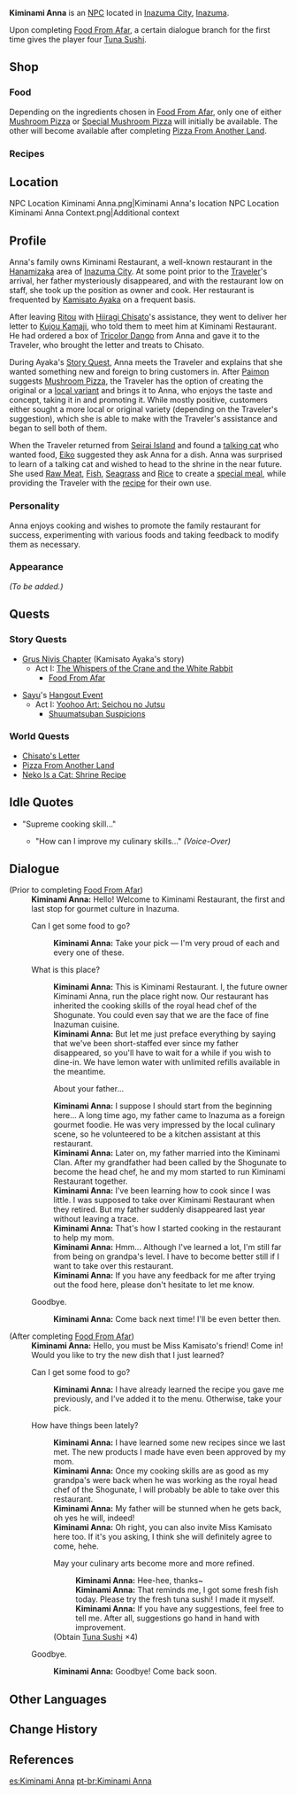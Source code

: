 {{Meta
<!-- REMOVE THIS TEMPLATE AFTER ADDING MISSING INFO -->
|missing_NPC_profile  = yes
}}
{{stub|confirm dialogue/recipe unlock conditions}}
{{Character Infobox
|type             = NPC
|image            = NPC Kiminami Anna.png
|realname         = 
|region           = Inazuma
|affiliation      = Kiminami Restaurant
|title            = Owner of Kiminami Restaurant
|voiceEN          = {{w|Brittany Lauda}}<ref>Twitter: [https://twitter.com/BrittanyLaudaVO/status/1417880556545662977 EN VA Self Announcement]</ref>
|voiceCN          = 
|voiceJP          = 
|voiceKR          = [https://namu.wiki/w/정유정(성우) Jeong Yu-jeong (정유정)]<ref>YouTube: [https://youtu.be/A34VdDTxvU0 KR VA Self Announcement]</ref>
|dialoguereward   = {{Card|Tuna Sushi|4}}
}}
'''Kiminami Anna''' {{Lang|ja=木南杏奈}} is an [[NPC]] located in [[Inazuma City]], [[Inazuma]].

Upon completing [[Food From Afar]], a certain dialogue branch for the first time gives the player four [[Tuna Sushi]].

==Shop==
===Food===
{{Shop/Header|note=Refreshes|total=1|vendor=Kiminami Anna}}
{{Shop|Delicious Rice Cake Soup|7,425|2|note=Daily|total=1}}
{{Shop|Mushroom Pizza|6,075|2|note=Daily|total=1}}
{{Shop|Special Mushroom Pizza|6,075|2|note=Daily|total=1}}
{{Shop/Footer|note=&#32;|total=39,150}}

Depending on the ingredients chosen in [[Food From Afar]], only one of either [[Mushroom Pizza]] or [[Special Mushroom Pizza]] will initially be available. The other will become available after completing [[Pizza From Another Land]].

===Recipes===
{{Shop/Header|note=Required<br />[[Adventure Rank]]|total=1|vendor=Kiminami Anna}}
{{Shop|Recipe|1,250|1|note=?|specific=Recipe: Soba Noodles|total=1}}
{{Shop|Recipe|2,500|1|note=?|specific=Recipe: Tuna Sushi|total=1}}
{{Shop|Recipe|2,500|1|note=?|specific=Recipe: Radish and Fish Stew|total=1}}
{{Shop|Recipe|2,500|1|note=?|specific=Recipe: Wakatakeni|total=1}}
{{Shop|Recipe|2,500|1|note=?|specific=Recipe: Berry Mizu Manjuu|total=1}}
{{Shop|Recipe|5,000|1|note=?|specific=Recipe: Tricolor Dango|total=1}}
{{Shop|Recipe|5,000|1|note=?|specific=Recipe: Tri-Flavored Skewer|total=1}}
{{Shop|Recipe|5,000|1|note=?|specific=Recipe: Taiyaki|total=1}}
{{Shop|Recipe|5,000|1|note=?|specific=Recipe: More-and-More|total=1}}
{{Shop/Footer|note=&#32;|total=31,250}}

==Location==
<gallery hideaddbutton="true" captionalign="center">
NPC Location Kiminami Anna.png|Kiminami Anna's location
NPC Location Kiminami Anna Context.png|Additional context
</gallery>

==Profile==
Anna's family owns Kiminami Restaurant, a well-known restaurant in the [[Hanamizaka]] area of [[Inazuma City]]. At some point prior to the [[Traveler]]'s arrival, her father mysteriously disappeared, and with the restaurant low on staff, she took up the position as owner and cook. Her restaurant is frequented by [[Kamisato Ayaka]] on a frequent basis.

After leaving [[Ritou]] with [[Hiiragi Chisato]]'s assistance, they went to deliver her letter to [[Kujou Kamaji]], who told them to meet him at Kiminami Restaurant. He had ordered a box of [[Tricolor Dango]] from Anna and gave it to the Traveler, who brought the letter and treats to Chisato.

During Ayaka's [[Story Quest]], Anna meets the Traveler and explains that she wanted something new and foreign to bring customers in. After [[Paimon]] suggests [[Mushroom Pizza]], the Traveler has the option of creating the original or a [[Special Mushroom Pizza|local variant]] and brings it to Anna, who enjoys the taste and concept, taking it in and promoting it. While mostly positive, customers either sought a more local or original variety (depending on the Traveler's suggestion), which she is able to make with the Traveler's assistance and began to sell both of them.

When the Traveler returned from [[Seirai Island]] and found a [[Neko|talking cat]] who wanted food, [[Eiko]] suggested they ask Anna for a dish. Anna was surprised to learn of a talking cat and wished to head to the shrine in the near future. She used [[Raw Meat]], [[Fish]], [[Seagrass]] and [[Rice]] to create a [[Kiminami Anna's Invigorating Kitty Meal|special meal]], while providing the Traveler with the [[Invigorating Kitty Meal|recipe]] for their own use.

===Personality===
Anna enjoys cooking and wishes to promote the family restaurant for success, experimenting with various foods and taking feedback to modify them as necessary.

===Appearance===
''(To be added.)''

==Quests==
===Story Quests===
*[[Grus Nivis Chapter]] (Kamisato Ayaka's story)
**Act I: [[The Whispers of the Crane and the White Rabbit]]
***[[Food From Afar]]

* [[Sayu]]'s [[Hangout Event]]
** Act I: [[Yoohoo Art: Seichou no Jutsu]]
*** [[Shuumatsuban Suspicions]]

===World Quests===
*[[Chisato's Letter]]
*[[Pizza From Another Land]]
*[[Neko Is a Cat: Shrine Recipe]]

==Idle Quotes==
*"Supreme cooking skill..."
**{{A|VO Kiminami Anna 01.ogg}} "How can I improve my culinary skills..." ''(Voice-Over)''

==Dialogue==
{{Dialogue start}}
;(Prior to completing [[Food From Afar]])
:'''Kiminami Anna:''' Hello! Welcome to Kiminami Restaurant, the first and last stop for gourmet culture in Inazuma.
:{{DIcon|Shop}} Can I get some food to go?
::'''Kiminami Anna:''' Take your pick &mdash; I'm very proud of each and every one of these.
:{{DIcon}} What is this place?
::'''Kiminami Anna:''' This is Kiminami Restaurant. I, the future owner Kiminami Anna, run the place right now. Our restaurant has inherited the cooking skills of the royal head chef of the Shogunate. You could even say that we are the face of fine Inazuman cuisine.
::'''Kiminami Anna:''' But let me just preface everything by saying that we've been short-staffed ever since my father disappeared, so you'll have to wait for a while if you wish to dine-in. We have lemon water with unlimited refills available in the meantime.
::{{DIcon}} About your father...
::'''Kiminami Anna:''' I suppose I should start from the beginning here... A long time ago, my father came to Inazuma as a foreign gourmet foodie. He was very impressed by the local culinary scene, so he volunteered to be a kitchen assistant at this restaurant.
::'''Kiminami Anna:''' Later on, my father married into the Kiminami Clan. After my grandfather had been called by the Shogunate to become the head chef, he and my mom started to run Kiminami Restaurant together.
::'''Kiminami Anna:''' I've been learning how to cook since I was little. I was supposed to take over Kiminami Restaurant when they retired. But my father suddenly disappeared last year without leaving a trace.
::'''Kiminami Anna:''' That's how I started cooking in the restaurant to help my mom.
::'''Kiminami Anna:''' Hmm... Although I've learned a lot, I'm still far from being on grandpa's level. I have to become better still if I want to take over this restaurant.
::'''Kiminami Anna:''' If you have any feedback for me after trying out the food here, please don't hesitate to let me know.
:{{DIcon}} Goodbye.
::'''Kiminami Anna:''' Come back next time! I'll be even better then.

;(After completing [[Food From Afar]])
:'''Kiminami Anna:''' Hello, you must be Miss Kamisato's friend! Come in! Would you like to try the new dish that I just learned?
:{{DIcon|Shop}} Can I get some food to go?
::'''Kiminami Anna:''' I have already learned the recipe you gave me previously, and I've added it to the menu. Otherwise, take your pick.
:{{DIcon}} How have things been lately?
::'''Kiminami Anna:''' I have learned some new recipes since we last met. The new products I made have even been approved by my mom.
::'''Kiminami Anna:''' Once my cooking skills are as good as my grandpa's were back when he was working as the royal head chef of the Shogunate, I will probably be able to take over this restaurant.
::'''Kiminami Anna:''' My father will be stunned when he gets back, oh yes he will, indeed!
::'''Kiminami Anna:''' Oh right, you can also invite Miss Kamisato here too. If it's you asking, I think she will definitely agree to come, hehe.
::{{DIcon|Reward}} May your culinary arts become more and more refined.
:::'''Kiminami Anna:''' Hee-hee, thanks~
:::'''Kiminami Anna:''' That reminds me, I got some fresh fish today. Please try the fresh tuna sushi! I made it myself.
:::'''Kiminami Anna:''' If you have any suggestions, feel free to tell me. After all, suggestions go hand in hand with improvement.
::;(Obtain [[Tuna Sushi]] ×4)
:{{DIcon}} Goodbye.
::'''Kiminami Anna:''' Goodbye! Come back soon.
{{Dialogue end}}

==Other Languages==
{{Other Languages|default_hidden=1
|en      = Kiminami Anna
|zhs     = 木南杏奈
|zhs_rm  = Mùnán Xìngnài
|zht     = 木南杏奈
|zht_rm  = Mùnán Xìngnài
|ja      = 木南杏奈
|ja_rm   = Kiminami Anna
|ko      = 키미나미 안나
|ko_rm   = Kiminami Anna
|es      = Kiminami Anna
|fr      = Kiminami Anna
|ru      = Киминами Анна
|th      = Kiminami Anna
|vi      = Kiminami Anna
|de      = Kiminami Anna
|id      = Kiminami Anna
|pt      = Kiminami Anna
}}

==Change History==
{{Change History|2.0}}

==References==
{{Reflist}}
[[es:Kiminami Anna]]
[[pt-br:Kiminami Anna]]
